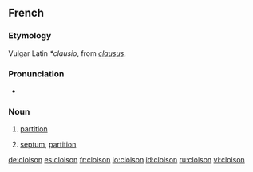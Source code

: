 ==French==

===Etymology===
Vulgar Latin ''*clausio'', from {{etyl|la|fr}} ''[[clausus]]''.

===Pronunciation===
* {{IPA|/klwazɔ̃/|lang=fr}}

===Noun===
{{fr-noun|f}}

# [[partition]]
# {{context|anatomy|botany|lang=fr}} [[septum]], [[partition]]

[[de:cloison]]
[[es:cloison]]
[[fr:cloison]]
[[io:cloison]]
[[id:cloison]]
[[ru:cloison]]
[[vi:cloison]]